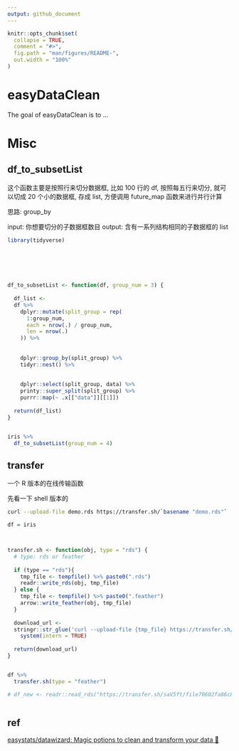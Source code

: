```yaml
---
output: github_document
---
```


<!-- README.md is generated from README.Rmd. Please edit that file -->

```r
knitr::opts_chunk$set(
  collapse = TRUE,
  comment = "#>",
  fig.path = "man/figures/README-",
  out.width = "100%"
)
```

# easyDataClean

<!-- badges: start -->
<!-- badges: end -->

The goal of easyDataClean is to ...


# Misc

## df_to_subsetList

这个函数主要是按照行来切分数据框, 比如 100 行的 df, 按照每五行来切分, 就可以切成 20 个小的数据框, 存成 list, 方便调用 future_map 函数来进行并行计算

思路: group_by

input: 你想要切分的子数据框数目
output: 含有一系列结构相同的子数据框的 list


```r
library(tidyverse)



  
  
  
df_to_subsetList <- function(df, group_num = 3) {
  
  df_list <- 
  df %>%
    dplyr::mutate(split_group = rep(
      1:group_num,
      each = nrow(.) / group_num,
      len = nrow(.)
    )) %>%
    
    
    dplyr::group_by(split_group) %>%
    tidyr::nest() %>%
    
    
    dplyr::select(split_group, data) %>%
    printy::super_split(split_group) %>%
    purrr::map(~ .x[["data"]][[1]])
  
  return(df_list)
}


iris %>% 
  df_to_subsetList(group_num = 4) 

```


## transfer

一个 R 版本的在线传输函数

先看一下 shell 版本的

```bash

curl --upload-file demo.rds https://transfer.sh/`basename "demo.rds"` 
```

```r
df = iris



transfer.sh <- function(obj, type = "rds") {
  # type: rds or feather
  
  if (type == "rds"){
    tmp_file <- tempfile() %>% paste0(".rds")
    readr::write_rds(obj, tmp_file)
  } else {
    tmp_file <- tempfile() %>% paste0(".feather")
    arrow::write_feather(obj, tmp_file)
  }
  
  download_url <- 
  stringr::str_glue('curl --upload-file {tmp_file} https://transfer.sh/`basename "{tmp_file}"` ') %>%
    system(intern = TRUE)
  
  return(download_url)
}


df %>% 
  transfer.sh(type = "feather")

# df_new <- readr::read_rds("https://transfer.sh/saV5ft/file70602fa86c81.rds")



```










## ref

[easystats/datawizard: Magic potions to clean and transform your data 🧙](https://github.com/easystats/datawizard)

